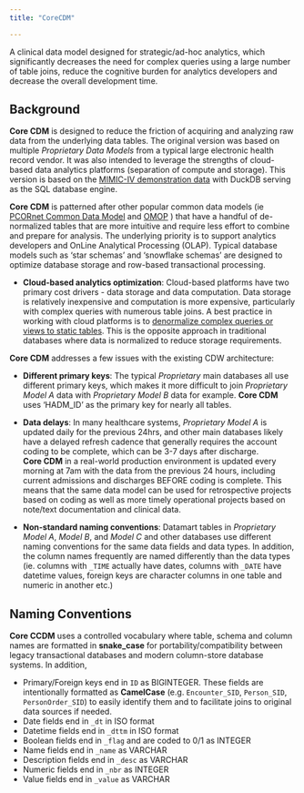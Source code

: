 ```yaml
---
title: "CoreCDM"

---
```


A clinical data model designed for strategic/ad-hoc analytics, which significantly 
decreases the need for complex queries using a large number of table joins, 
reduce the cognitive burden for analytics developers and decrease the overall development time.

## Background

__Core CDM__ is designed to reduce the friction of acquiring and 
analyzing raw data from the underlying data tables. The original version was 
based on multiple *Proprietary Data Models* from a typical large electronic 
health record vendor. It was also intended to leverage the strengths of 
cloud-based data analytics platforms (separation of compute and storage). This 
version is based on the [MIMIC-IV demonstration data](../MIMIC_IV/) with 
DuckDB serving as the SQL database engine. 


__Core CDM__ is patterned after other popular common data models (ie 
[PCORnet Common Data Model](https://pcornet.org/data/) and
[OMOP](https://www.ohdsi.org/data-standardization/the-common-data-model/)
) that have a handful of de-normalized tables 
that are more intuitive and require less effort to combine and prepare for analysis. 
The underlying priority is to support analytics developers and OnLine Analytical Processing (OLAP). 
Typical database models  such as 'star schemas' and 'snowflake schemas' are designed 
to optimize database storage and row-based transactional processing. 

* __Cloud-based analytics optimization__: 
Cloud-based platforms have two primary cost drivers - data storage and data computation. 
Data storage is relatively inexpensive and computation is more expensive, 
particularly with complex queries with numerous table joins.
 A best practice in working with cloud platforms is to 
[denormalize complex queries or views to static tables](https://medium.com/hashmapinc/5-things-i-wish-i-knew-before-learning-snowflake-6d68ad05560b). 
This is the opposite approach in traditional databases where data is normalized to reduce storage requirements. 

__Core CDM__ addresses a few issues with the existing CDW architecture: 
 
* __Different primary keys__: 
The typical *Proprietary* main databases all use different primary keys, 
which makes it more difficult to join *Proprietary Model A* data with *Proprietary Model B* data for example.
 __Core CDM__ uses
  'HADM_ID' as the primary key for nearly all tables.  

* __Data delays__: 
In many healthcare systems, *Proprietary Model A* is updated daily for the previous 24hrs, 
and other main databases likely have a delayed refresh cadence 
that generally requires the account coding to be complete, 
which can be 3-7 days after discharge.  
 __Core CDM__ in a real-world production environment is updated every morning at 7am 
with the data from the previous 24 hours, 
including current admissions and discharges BEFORE coding is complete. 
This means that the same data model can be used for retrospective projects based on coding 
as well as more timely operational projects based on note/text documentation and clinical data. 

* __Non-standard naming conventions__: 
Datamart tables in *Proprietary Model A*, *Model B*, and *Model C* 
and other databases use different naming conventions for the same data fields and data types. 
In addition, the column names frequently are named differently than the data types (ie. 
columns with `_TIME` actually have dates, 
columns with `_DATE` have datetime values, 
foreign keys are character columns in one table and numeric in another
etc.)  


## Naming Conventions 


 __Core CCDM__
uses a controlled vocabulary where table, schema and column names are 
formatted in **snake_case** for portability/compatibility between 
legacy transactional databases and modern column-store database systems. In addition,  

   - Primary/Foreign keys end in `ID` as BIGINTEGER. These fields are intentionally
    formatted as **CamelCase** (e.g. `Encounter_SID`, `Person_SID`, `PersonOrder_SID`) to easily identify them and to 
    facilitate joins to original data sources if needed.
   - Date fields end in `_dt` in ISO format
   - Datetime fields end in `_dttm` in ISO format
   - Boolean fields end in `_flag` and are coded to 0/1 as INTEGER
   - Name fields end in `_name` as VARCHAR
   - Description fields end in `_desc` as VARCHAR
   - Numeric fields end in `_nbr` as INTEGER
   - Value fields end in `_value` as VARCHAR
   

